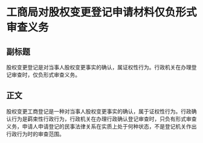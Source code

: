 # 工商局对股权变更登记申请材料仅负形式审查义务
## 副标题
股权变更登记是对当事人股权变更事实的确认，属证权性行为。行政机关在办理登记审查时，仅负形式审查义务。
## 正文
股权变更工商登记是一种对当事人股权变更事实的确认，属于证权性行为。行政确认行为是羁束性行政行为，行政机关在办理行政确认登记审查时，只负有形式审查义务，申请人申请登记的民事法律关系在实质上处于何种状态，不是登记机关作出行政行为时的审查范围。